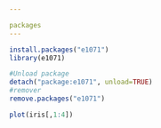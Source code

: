 ```yaml
---

packages
---
```


```r
install.packages("e1071")
library(e1071)
```

```r
#Unload package
detach("package:e1071", unload=TRUE)
#remover
remove.packages("e1071")
```

```r
plot(iris[,1:4])
```

